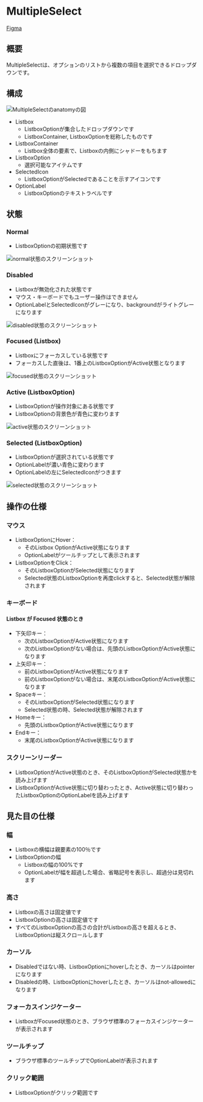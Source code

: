 

<Meta title="Components/MultipleSelect" of={MultipleSelectStories} />

# MultipleSelect

[Figma](https://www.figma.com/file/0EL4UsBtC46KFG7WkKreiYi5/%F0%9F%8E%A8--%F0%9F%92%BB--kintone-UI-Design-Components?node-id=9410%3A71988)

## 概要

MultipleSelectは、オプションのリストから複数の項目を選択できるドロップダウンです。

## 構成

<img src={anatomy} alt="MultipleSelectのanatomyの図" />

- Listbox
  - ListboxOptionが集合したドロップダウンです
  - ListboxContainer, ListboxOptionを総称したものです
- ListboxContainer
  - Listbox全体の要素で、Listboxの内側にシャドーをもちます
- ListboxOption
  - 選択可能なアイテムです
- SelectedIcon
  - ListboxOptionがSelectedであることを示すアイコンです
- OptionLabel
  - ListboxOptionのテキストラベルです

## 状態

### Normal

- ListboxOptionの初期状態です

<img src={normal} alt="normal状態のスクリーンショット" />

### Disabled

- Listboxが無効化された状態です
- マウス・キーボードでもユーザー操作はできません
- OptionLabelとSelectedIconがグレーになり、backgroundがライトグレーになります

<img src={disabled} alt="disabled状態のスクリーンショット" />

### Focused (Listbox)

- Listboxにフォーカスしている状態です
- フォーカスした直後は、1番上のListboxOptionがActive状態となります

<img src={focused} alt="focused状態のスクリーンショット" />

### Active (ListboxOption)

- ListboxOptionが操作対象にある状態です
- ListboxOptionの背景色が青色に変わります

<img src={active} alt="active状態のスクリーンショット" />

### Selected (ListboxOption)

- ListboxOptionが選択されている状態です
- OptionLabelが濃い青色に変わります
- OptionLabelの左にSelectedIconがつきます

<img src={selected} alt="selected状態のスクリーンショット" />

## 操作の仕様

### マウス

- ListboxOptionにHover：
  - そのListbox OptionがActive状態になります
  - OptionLabelがツールチップとして表示されます
- ListboxOptionをClick：
  - そのListboxOptionがSelected状態になります
  - Selected状態のListboxOptionを再度clickすると、Selected状態が解除されます

### キーボード

#### Listbox が Focused 状態のとき

- 下矢印キー：
  - 次のListboxOptionがActive状態になります
  - 次のListboxOptionがない場合は、先頭のListboxOptionがActive状態になります
- 上矢印キー：
  - 前のListboxOptionがActive状態になります
  - 前のListboxOptionがない場合は、末尾のListboxOptionがActive状態になります
- Spaceキー：
  - そのListboxOptionがSelected状態になります
  - Selected状態の時、Selected状態が解除されます
- Homeキー：
  - 先頭のListboxOptionがActive状態になります
- Endキー：
  - 末尾のListboxOptionがActive状態になります

### スクリーンリーダー

- ListboxOptionがActive状態のとき、そのListboxOptionがSelected状態かを読み上げます
- ListboxOptionがActive状態に切り替わったとき、Active状態に切り替わったListboxOptionのOptionLabelを読み上げます

## 見た目の仕様

### 幅

- Listboxの横幅は親要素の100％です
- ListboxOptionの幅
  - Listboxの幅の100%です
  - OptionLabelが幅を超過した場合、省略記号を表示し、超過分は見切れます

### 高さ

- Listboxの高さは固定値です
- ListboxOptionの高さは固定値です
- すべてのListboxOptionの高さの合計がListboxの高さを超えるとき、ListboxOptionは縦スクロールします

### カーソル

- Disabledではない時、ListboxOptionにhoverしたとき、カーソルはpointerになります
- Disabledの時、ListboxOptionにhoverしたとき、カーソルはnot-allowedになります

### フォーカスインジケーター

- ListboxがFocused状態のとき、ブラウザ標準のフォーカスインジケーターが表示されます

### ツールチップ

- ブラウザ標準のツールチップでOptionLabelが表示されます

### クリック範囲

- ListboxOptionがクリック範囲です

<Stories />
